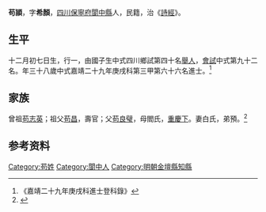 {{明清人物信息框
| 姓名 = 苟頴
| 原名 =
| 圖片名稱= 
| 圖片大小 =
| 圖片說明 = 
| 最高職務 =
| 國家 = 大明 
| 爵位 =
| 籍貫 = [[四川|四川]][[保寧府|保寧府]][[閬中縣|閬中縣]]
| 族裔 = 
| 字號 = 
| 諡號 =
| 出生日期 = 十二月初七日
| 出生地點 = 
| 逝世日期 = 卒年不詳 
| 逝世地點 =
| 墓葬 =
| 配偶 = 白氏
| 親屬 = 曾祖[[苟志英|苟志英]]，祖[[苟昌|苟昌]]，父[[苟良璧|苟良璧]]，母閻氏
| 出身 =
* 嘉靖二十九年庚戌科同進士出身
| 經歷 =
| 著作 = 
}}
'''苟頴'''{{BD|1513年||？年||}}，字'''希顏'''，[[四川|四川]][[保寧府|保寧府]][[閬中縣|閬中縣]]人，民籍，治《[[詩經|詩經]]》。

== 生平 ==
十二月初七日生，行一，由國子生中式四川鄉試第四十名[[舉人|舉人]]，[[會試|會試]]中式第九十二名。年三十八歲中式嘉靖二十九年庚戌科第三甲第六十六名進士。<ref>《嘉靖二十九年庚戌科進士登科錄》</ref>

== 家族 ==
曾祖[[苟志英|苟志英]]；祖父[[苟昌|苟昌]]，壽官；父[[苟良璧|苟良璧]]，母閻氏，[[重慶下|重慶下]]。妻白氏，弟預。<ref>{{Cite book|title=天一阁藏明代科举录选刊 登科录 点校本|author=龚延明主编|publisher=宁波出版社|year=2016|isbn=978-7-5526-2320-8|location=宁波|pages=|quote=《天一閣藏明代科舉錄選刊.登科錄》之《嘉靖二十九年庚戌科殿試登科錄》}}</ref>

== 参考资料 ==
{{reflist}}

{{start box}}
{{s-off}}
{{s-before|[[洪遇|洪遇]]}}
{{s-title|明朝金壇縣知縣|1551年－1556年}}
{{s-after|[[趙圭_(嘉靖進士)|趙圭]]}}
{{end box}}

{{嘉靖二十九年庚戌科殿试金榜}}

{{Authority control}}
{{DEFAULTSORT:}}
[[Category:苟姓|Category:苟姓]]
[[Category:閬中人|Category:閬中人]]
[[Category:明朝金壇縣知縣|Category:明朝金壇縣知縣]]


{{明朝人物小作品}}
